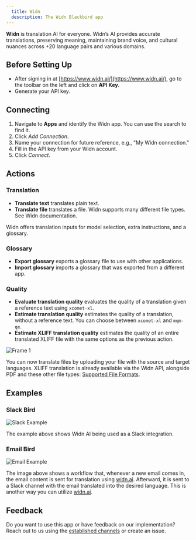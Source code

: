 ```yaml
---
  title: Widn
  description: The Widn Blackbird app
---
```


<LinkCard title="View on Github" target="_blank" href="https://github.com/bb-io/Widn" icon="github" />

**Widn** is translation AI for everyone. Widn’s AI provides accurate translations, preserving meaning, maintaining brand voice, and cultural nuances across +20 language pairs and various domains.

## Before Setting Up

- After signing in at [https://www.widn.ai/](https://www.widn.ai/), go to the toolbar on the left and click on **API Key.**
- Generate your API key.

## Connecting

1. Navigate to **Apps** and identify the Widn app. You can use the search to find it.
2. Click *Add Connection*.
3. Name your connection for future reference, e.g., "My Widn connection."
4. Fill in the API key from your Widn account.
5. Click *Connect*.

## Actions

### Translation

- **Translate text** translates plain text.
- **Translate file** translates a file. Widn supports many different file types. See Widn documentation.

Widn offers translation inputs for model selection, extra instructions, and a glossary.

### Glossary

- **Export glossary** exports a glossary file to use with other applications.
- **Import glossary** imports a glossary that was exported from a different app.

### Quality

- **Evaluate translation quality** evaluates the quality of a translation given a reference text using `xcomet-xl`.
- **Estimate translation quality** estimates the quality of a translation, without a reference text. You can choose between `xcomet-xl` and `mqm-qe`.
- **Estimate XLIFF translation quality** estimates the quality of an entire translated XLIFF file with the same options as the previous action.


![Frame 1](https://raw.githubusercontent.com/bb-io/Widn/main/image/README/Instructions.png)

You can now translate files by uploading your file with the source and target languages. XLIFF translation is already available via the Widn API, alongside PDF and these other file types: [Supported File Formats](https://help.unbabel.com/hc/en-us/articles/11241362647447-Supported-file-formats).

## Examples

### Slack Bird

![Slack Example](https://raw.githubusercontent.com/bb-io/Widn/main/image/README/SlackBird.png)

The example above shows Widn AI being used as a Slack integration.

### Email Bird

![Email Example](https://raw.githubusercontent.com/bb-io/Widn/main/image/README/EmailBird.png)

The image above shows a workflow that, whenever a new email comes in, the email content is sent for translation using [widn.ai](http://widn.ai/). Afterward, it is sent to a Slack channel with the email translated into the desired language. This is another way you can utilize [widn.ai](http://widn.ai/).

## Feedback

Do you want to use this app or have feedback on our implementation? Reach out to us using the [established channels](https://www.blackbird.io/) or create an issue.

